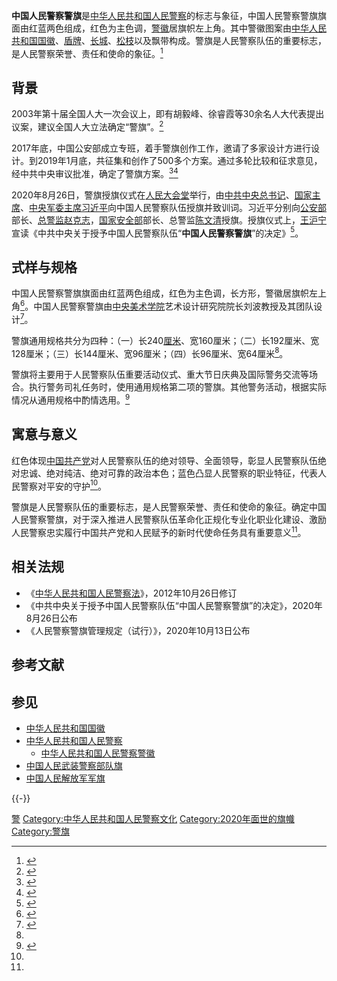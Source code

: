 {{Infobox flag
|Name = 中国人民警察警旗
|Article = 旗
|Nickname = 中国人民警察警旗
|Image = Flag of the People's Police of the People's Republic of China.svg
|Use = 010010
|Symbol = 
|Proportion = 2:3
|Adoption = 2020年8月26日
|Design = 旗面上2/3和下1/3分别由红蓝两色组成，红色为主色调，[[中华人民共和国人民警察警徽|警徽]]居旗帜左上角
}}

'''中国人民警察警旗'''是[[中华人民共和国|中华人民共和国]][[中华人民共和国人民警察|人民警察]]的标志与象征，中国人民警察警旗旗面由红蓝两色组成，红色为主色调，[[中华人民共和国人民警察警徽|警徽]]居旗帜左上角。其中警徽图案由[[中华人民共和国国徽|中华人民共和国国徽]]、[[盾牌|盾牌]]、[[长城|长城]]、[[松|松枝]]以及飘带构成。警旗是人民警察队伍的重要标志，是人民警察荣誉、责任和使命的象征。<ref>{{cite web |title=中国人民警察警旗式样公布 |url=http://www.bjnews.com.cn/news/2020/08/26/762586.html |website=新京报网 |access-date=2020-08-26 |archive-date=2020-08-29 |archive-url=https://web.archive.org/web/20200829031918/http://www.bjnews.com.cn/news/2020/08/26/762586.html |dead-url=no }}</ref>

== 背景 ==
2003年第十届全国人大一次会议上，即有胡毅峰、徐睿霞等30余名人大代表提出议案，建议全国人大立法确定“警旗”。<ref>{{Cite web|url=http://news.sina.com.cn/s/2003-03-12/102469821s.shtml|title=人大代表联名提议立法确定“警察节”和“警旗”|work=中新网|date=2003-03-12|accessdate=2020-08-26|archive-date=2020-08-29|archive-url=https://web.archive.org/web/20200829031437/http://news.sina.com.cn/s/2003-03-12/102469821s.shtml|dead-url=no}}</ref>

2017年底，中国公安部成立专班，着手警旗创作工作，邀请了多家设计方进行设计。到2019年1月底，共征集和创作了500多个方案。通过多轮比较和征求意见，经中共中央审议批准，确定了警旗方案。<ref>{{cite news |author1=袁 猛 |author2=石 杨 |author3=方玉杰 |author4=孔大为 |title=集纳众人之智 淬炼公安本色 |url=http://news.cpd.com.cn/n3559/202008/t20200827_928514.html |accessdate=2020-08-27 |work=人民公安报 |date=2020-08-27 |archive-date=2020-08-29 |archive-url=https://web.archive.org/web/20200829031937/http://news.cpd.com.cn/n3559/202008/t20200827_928514.html |dead-url=no }}</ref><ref>{{Cite web|url= http://tv.cctv.com/v/v2/VIDEdyddMhfouiQqgxUGL4bh200826.html|title= 凝心聚力奋勇再向前 中国人民警察警旗亮相|work= 中国中央电视台|date= 2020-08-26|accessdate= 2020-08-26|archive-date= 2020-08-29|archive-url= https://web.archive.org/web/20200829032252/http://tv.cctv.com/v/v2/VIDEdyddMhfouiQqgxUGL4bh200826.html|dead-url= no}}</ref>

2020年8月26日，警旗授旗仪式在[[人民大会堂|人民大会堂]]举行，由[[中共中央总书记|中共中央总书记]]、[[中国国家主席|国家主席]]、[[中国共产党中央军事委员会主席|中央军委主席]][[习近平|习近平]]向中国人民警察队伍授旗并致训词。习近平分别向[[中华人民共和国公安部|公安部]]部长、[[总警监|总警监]][[赵克志|赵克志]]，[[中华人民共和国国家安全部|国家安全部]]部长、总警监[[陈文清|陈文清]]授旗。授旗仪式上，[[王沪宁|王沪宁]]宣读《中共中央关于授予中国人民警察队伍“'''中国人民警察警旗'''”的决定》<ref>{{cite web |title=习近平向中国人民警察队伍授旗并致训词强调 对党忠诚服务人民执法公正纪律严明 坚决完成党和人民赋予的使命任务 王沪宁韩正出席 |url=http://www.xinhuanet.com/politics/leaders/2020-08/26/c_1126416270.htm |website=新华网 |accessdate=2020-08-26 |archive-date=2020-08-27 |archive-url=https://web.archive.org/web/20200827010118/http://www.xinhuanet.com/politics/leaders/2020-08/26/c_1126416270.htm |dead-url=no }}</ref>。

== 式样与规格 ==
中国人民警察警旗旗面由红蓝两色组成，红色为主色调，长方形，警徽居旗帜左上角<ref name="式样公布">{{cite web |title=中国人民警察警旗式样公布 |url=https://www.mps.gov.cn/n2253534/n2253535/c7323778/content.html |website=[[中华人民共和国公安部|中华人民共和国公安部]] |accessdate=2020-08-26 }}{{Dead link}}</ref>。中国人民警察警旗由[[中央美术学院|中央美术学院]]艺术设计研究院院长刘波教授及其团队设计<ref>{{Cite web|url= http://www.cafa.edu.cn/st/2020/90120595.htm|title= 中国人民警察警旗式样公布 中央美术学院教授刘波团队担纲设计|date= 2020-08-26|work= 中央美术学院|accessdate= 2020-08-27|archive-date= 2020-08-27|archive-url= https://web.archive.org/web/20200827024227/http://www.cafa.edu.cn/st/2020/90120595.htm|dead-url= no}}</ref>。

警旗通用规格共分为四种：（一）长240[[厘米|厘米]]、宽160厘米；（二）长192厘米、宽128厘米；（三）长144厘米、宽96厘米；（四）长96厘米、宽64厘米<ref name="式样公布"/>。

警旗将主要用于人民警察队伍重要活动仪式、重大节日庆典及国际警务交流等场合。执行警务司礼任务时，使用通用规格第二项的警旗。其他警务活动，根据实际情况从通用规格中酌情选用。<ref>{{cite news |title=警旗旗面设计内涵、 规格和使用 |url=http://news.cpd.com.cn/n3559/202008/t20200827_928507.html |accessdate=2020-08-27 |work=人民公安报 |date=2020-08-27 |archive-date=2020-08-28 |archive-url=https://web.archive.org/web/20200828062407/http://news.cpd.com.cn/n3559/202008/t20200827_928507.html |dead-url=no }}</ref>

== 寓意与意义 ==
红色体现[[中国共产党|中国共产党]]对人民警察队伍的绝对领导、全面领导，彰显人民警察队伍绝对忠诚、绝对纯洁、绝对可靠的政治本色；蓝色凸显人民警察的职业特征，代表人民警察对平安的守护<ref name="式样公布"/>。

警旗是人民警察队伍的重要标志，是人民警察荣誉、责任和使命的象征。确定中国人民警察警旗，对于深入推进人民警察队伍革命化正规化专业化职业化建设、激励人民警察忠实履行中国共产党和人民赋予的新时代使命任务具有重要意义<ref name="式样公布"/>。

==相关法规==
*《[[s:中华人民共和国人民警察法|中华人民共和国人民警察法]]》，2012年10月26日修订
*《中共中央关于授予中国人民警察队伍“中国人民警察警旗”的决定》，2020年8月26日公布
* 《人民警察警旗管理规定（试行）》，2020年10月13日公布

==参考文献==
{{Reflist}}

== 参见 ==
{{Portal|中华人民共和国|警察与执法|紋章及旗幟}}
* [[中华人民共和国国徽|中华人民共和国国徽]]
* [[中华人民共和国人民警察|中华人民共和国人民警察]]
** [[中华人民共和国人民警察警徽|中华人民共和国人民警察警徽]]
* [[中国人民武装警察部队旗|中国人民武装警察部队旗]]
* [[中国人民解放军军旗|中国人民解放军军旗]]

{{-}}
{{中华人民共和国公安部}}

[[Category:中华人民共和国旗帜|警]]
[[Category:中华人民共和国人民警察文化|Category:中华人民共和国人民警察文化]]
[[Category:2020年面世的旗幟|Category:2020年面世的旗幟]]
[[Category:警旗|Category:警旗]]